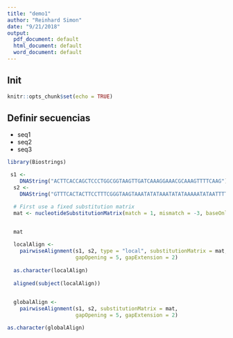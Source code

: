 ```yaml
---
title: "demo1"
author: "Reinhard Simon"
date: "9/21/2018"
output:
  pdf_document: default
  html_document: default
  word_document: default
---
```


## Init

```r
knitr::opts_chunk$set(echo = TRUE)
```

## Definir secuencias

- seq1
- seq2
- seq3

```r
library(Biostrings)

 s1 <- 
    DNAString("ACTTCACCAGCTCCCTGGCGGTAAGTTGATCAAAGGAAACGCAAAGTTTTCAAG")
  s2 <-
    DNAString("GTTTCACTACTTCCTTTCGGGTAAGTAAATATATAAATATATAAAAATATAATTTTCATC")

  # First use a fixed substitution matrix
  mat <- nucleotideSubstitutionMatrix(match = 1, mismatch = -3, baseOnly = TRUE)
  

  mat
```



```r

  localAlign <-
    pairwiseAlignment(s1, s2, type = "local", substitutionMatrix = mat,
                      gapOpening = 5, gapExtension = 2)
  
  as.character(localAlign)
  
  aligned(subject(localAlign))
 
```

```r

  globalAlign <-
    pairwiseAlignment(s1, s2, substitutionMatrix = mat,
                      gapOpening = 5, gapExtension = 2)

as.character(globalAlign)
```





